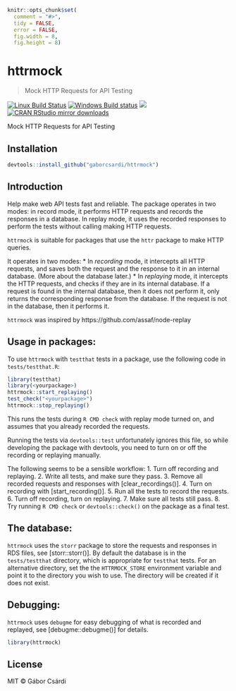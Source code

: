 
```r
knitr::opts_chunk$set(
  comment = "#>",
  tidy = FALSE,
  error = FALSE,
  fig.width = 8,
  fig.height = 8)
```

# httrmock

> Mock HTTP Requests for API Testing

[![Linux Build Status](https://travis-ci.org/gaborcsardi/httrmock.svg?branch=master)](https://travis-ci.org/gaborcsardi/httrmock)
[![Windows Build status](https://ci.appveyor.com/api/projects/status/github/gaborcsardi/httrmock?svg=true)](https://ci.appveyor.com/project/gaborcsardi/httrmock)
[![](http://www.r-pkg.org/badges/version/httrmock)](http://www.r-pkg.org/pkg/httrmock)
[![CRAN RStudio mirror downloads](http://cranlogs.r-pkg.org/badges/httrmock)](http://www.r-pkg.org/pkg/httrmock)


Mock HTTP Requests for API Testing

## Installation

```r
devtools::install_github("gaborcsardi/httrmock")
```

## Introduction

Help make web API tests fast and reliable. The package operates
in two modes: in record mode, it performs HTTP requests and records
the responses in a database. In replay mode, it uses the recorded
responses to perform the tests without calling making HTTP requests.

`httrmock` is suitable for packages that use the `httr` package to
make HTTP queries.

It operates in two modes:
* In _recording_ mode, it intercepts all HTTP requests, and saves
  both the request and the response to it in an internal database.
  (More about the database later.)
* In _replaying_ mode, it intercepts the HTTP requests, and checks if
  they are in its internal database. If a request is found in the
  internal database, then it does not perform it, only returns the
  corresponding response from the database. If the request is not in the
  database, then it performs it.

`httrmock` was inspired by https://github.com/assaf/node-replay

## Usage in packages:

To use `httrmock` with `testthat` tests in a package, use the
following code in `tests/testthat.R`:

```r
library(testthat)
library(<yourpackage>)
httrmock::start_replaying()
test_check("<yourpackage>")
httrmock::stop_replaying()
```

This runs the tests during `R CMD check` with replay mode turned on,
and assumes that you already recorded the requests.

Running the tests via `devtools::test` unfortunately ignores this
file, so while developing the package with devtools, you need to
turn on or off the recording or replaying manually.

The following seems to be a sensible workflow:
1. Turn off recording and replaying.
2. Write all tests, and make sure they pass.
3. Remove all recorded requests and responses with [clear_recordings()].
4. Turn on recording with [start_recording()].
5. Run all the tests to record the requests.
6. Turn off recording, turn on replaying.
7. Make sure all tests still pass.
8. Try running `R CMD check` or `devtools::check()` on the package
   as a final test.

## The database:

`httrmock` uses the `storr` package to store the requests and responses
in RDS files, see [storr::storr()]. By default the database is in the
`tests/testthat` directory, which is appropriate for `testthat` tests.
For an alternative directory, set the the `HTTRMOCK_STORE` environment
variable and point it to the directory you wish to use. The directory
will be created if it does not exist.

## Debugging:

`httrmock` uses `debugme` for easy debugging of what is recorded and
replayed, see [debugme::debugme()] for details.

```r
library(httrmock)
```

## License

MIT © Gábor Csárdi
